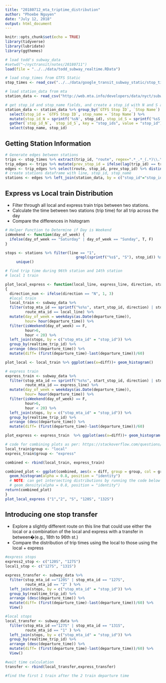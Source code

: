 ```yaml
---
title: "20180712_mta_triptime_distribution"
author: "Phoebe Nguyen"
date: "July 12, 2018"
output: html_document
---
```


```r
knitr::opts_chunk$set(echo = TRUE)
library(tidyverse)
library(lubridate)
library(ggthemes)

# load todd's subway_data
#setwd("~/nyctransit/notes/20180711")
load(file = "../../data/todd_subway_realtime.RData")

# load stop_times from GTFS Static
stop_times <- read_csv("../../data/google_transit_subway_static/stop_times.txt")

# load station_data from mta
station_data <- read_csv("http://web.mta.info/developers/data/nyct/subway/Stations.csv")

# get stop_id and stop_name fields, and create a stop_id with N and S appended
station_data <- station_data %>% group_by(`GTFS Stop ID`, `Stop Name`) %>%
  select(stop_id = `GTFS Stop ID`, stop_name = `Stop Name`) %>%
  mutate(stop_id_N = sprintf('%sN', stop_id), stop_id_S = sprintf('%sS', stop_id)) %>%
  gather(`stop_id_N`, `stop_id_S`, key = "stop_ids", value = "stop_id") %>%
  select(stop_name, stop_id)
```
## Getting Station Information

```r
# Generate edges between stations
trips <- stop_times %>% extract(trip_id, "route", regex=".*_.*_(.*)\\.\\..*", remove = FALSE)
trip_edges <- trips %>% mutate(prev_stop_id = ifelse(lag(trip_id) == trip_id, lag(stop_id), NA))
edges <- trip_edges %>% select(route, stop_id, prev_stop_id) %>% distinct()
# create stations dataframe with line, stop_id, stop_name
stations <- edges %>% left_join(station_data, by = c("stop_id"="stop_id")) %>% select(line=route, stop_id, stop_name)

```
## Express vs Local train Distribution

- Filter through all local and express train trips between two stations. 
- Calculate the time between two stations (trip time) for all trip across the day
- Compare the differences in histogram

```r

# Helper Function to Determine if Day is Weekend
isWeekend <- function(day_of_week) {
  ifelse(day_of_week == "Saturday" | day_of_week == "Sunday", T, F)
}

stops <- stations %>% filter(line == "1",
                                grepl(sprintf("%s$", "S"), stop_id)) %>%
     unique()

# find trip time during 96th station and 14th station
# local 1 train

plot_local_express <- function(local_line, express_line, direction, start_stop_id, end_stop_id)
{
  direction_num <- ifelse(direction == "N", 1, 3)
  #local train
  local_train <- subway_data %>%
  filter(stop_mta_id == sprintf("%s%s", start_stop_id, direction) | stop_mta_id == sprintf("%s%s", end_stop_id, direction),
         route_mta_id == local_line) %>%
  mutate(day_of_week = weekdays(as.Date(departure_time)),
         hour= hour(departure_time)) %>%
  filter(isWeekend(day_of_week) == F,
         hour>6,
         hour < 20) %>%
  left_join(stops, by = c("stop_mta_id" = "stop_id")) %>%
  group_by(realtime_trip_id) %>% 
  arrange (desc(departure_time)) %>%
  mutate(diff= (first(departure_time)-last(departure_time))/60)

plot_local <- local_train %>% ggplot(aes(x=diff))+ geom_histogram()

# express train
express_train <- subway_data %>% 
  filter(stop_mta_id == sprintf("%s%s", start_stop_id, direction) | stop_mta_id == sprintf("%s%s", end_stop_id, direction),
         route_mta_id == express_line) %>%
  mutate(day_of_week = weekdays(as.Date(departure_time)),
         hour= hour(departure_time)) %>%
  filter(isWeekend(day_of_week) == F,
         hour>6,
         hour < 20) %>%
  left_join(stops, by = c("stop_mta_id" = "stop_id")) %>%
  group_by(realtime_trip_id) %>% 
  arrange (desc(departure_time)) %>%
  mutate(diff= (first(departure_time)-last(departure_time))/60)

plot_express <- express_train  %>% ggplot(aes(x=diff))+ geom_histogram()

# code for combining plots as per: https://stackoverflow.com/questions/21192002/how-to-combine-2-plots-ggplot-into-one-plot
local_train$group <- "local"
express_train$group <- "express"

combined <- rbind(local_train, express_train)

combined_plot <- ggplot(combined, aes(x = diff, group = group, col = group, fill = group)) +
  geom_histogram(alpha = 0.8, position = "identity")
  # NOTE: can get intersecting distributions by running the code below 
  # geom_density(alpha = 0.8, position = "identity")
return(combined_plot)
}
plot_local_express ("1","2", "S", "120S", "132S")
```

## Introducing one stop transfer
- Explore a slightly different route on this line that could use either the local or a combination of the local and express with a transfer in between�(e.g., 18th to 96th st.)
- Compare the distribution of trip times using the local to those using the local + express

```r

#express stops
express2_stop <- c("120S", "127S")
local1_stop <- c("127S", "131S")

express_transfer <- subway_data %>% 
  filter(stop_mta_id =="120S" | stop_mta_id == "127S",
         route_mta_id == "2" ) %>%
  left_join(stops, by = c("stop_mta_id" = "stop_id")) %>%
  group_by(realtime_trip_id) %>% 
  arrange (desc(departure_time)) %>%
  mutate(diff= (first(departure_time)-last(departure_time))/60) %>%
  View()

#local stops
local_transfer <- subway_data %>% 
  filter(stop_mta_id =="127S" | stop_mta_id == "131S",
         route_mta_id == "1" ) %>%
  left_join(stops, by = c("stop_mta_id" = "stop_id")) %>%
  group_by(realtime_trip_id) %>% 
  arrange (desc(departure_time)) %>%
  mutate(diff= (first(departure_time)-last(departure_time))/60) %>%
  View()

#wait time calculation
transfer <- rbind(local_transfer,express_transfer)

#find the first 1 train after the 2 train departure time


```
